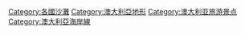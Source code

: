 {{Commons cat|Beaches of Australia}}
<!--This category is separated into state sub categories - also this refers to '''beaches''' not localities where the word 'Beach' is used and none exists-->

[[Category:各國沙灘|Category:各國沙灘]]
[[Category:澳大利亞地形|Category:澳大利亞地形]]
[[Category:澳大利亚旅游景点|Category:澳大利亚旅游景点]]
[[Category:澳大利亞海岸線|Category:澳大利亞海岸線]]